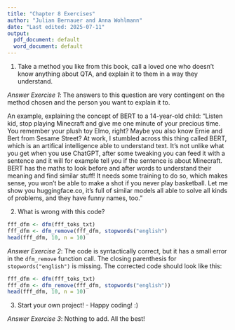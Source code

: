 ```yaml
---
title: "Chapter 8 Exercises"
author: "Julian Bernauer and Anna Wohlmann"
date: "Last edited: 2025-07-11"
output:
  pdf_document: default
  word_document: default
---
```


1. Take a method you like from this book, call a loved one who doesn't know anything about QTA, and explain it to them in a way they understand.

*Answer Exercise 1*: The answers to this question are very contingent on the method chosen and the person you want to explain it to. 

An example, explaining the concept of BERT to a 14-year-old child: "Listen kid, stop playing Minecraft and give me one minute of your precious time. You remember your plush toy Elmo, right? Maybe you also know Ernie and Bert from Sesame Street? At work, I stumbled across this thing called BERT, which is an artifical intelligence able to understand text. It's not unlike what you get when you use ChatGPT, after some tweaking you can feed it with a sentence and it will for example tell you if the sentence is about Minecraft. BERT has the maths to look before and after words to understand their meaning and find similar stuff! It needs some training to do so, which makes sense, you won't be able to make a shot if you never play basketball. Let me show you huggingface.co, it's full of similar models all able to solve all kinds of problems, and they have funny names, too."

2. What is wrong with this code?

```r
fff_dfm <- dfm(fff_toks_txt)
fff_dfm <- dfm_remove(fff_dfm, stopwords("english")
head(fff_dfm, 10, n = 10)
```

*Answer Exercise 2*: The code is syntactically correct, but it has a small error in the `dfm_remove` function call. The closing parenthesis for `stopwords("english")` is missing. The corrected code should look like this:

```r
fff_dfm <- dfm(fff_toks_txt)
fff_dfm <- dfm_remove(fff_dfm, stopwords("english"))
head(fff_dfm, 10, n = 10)
```

3. Start your own project! - Happy coding! :)

*Answer Exercise 3*: Nothing to add. All the best! 
